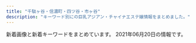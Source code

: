 ```yaml
---
title: "千駄ヶ谷・信濃町・四ツ谷・市ヶ谷"
description: "キーワード別にの巨乳アジアン・チャイナエステ嬢情報をまとめました。"
---
```


新着画像と新着キーワードをまとめています。
2021年06月20日の情報です。

<DmmAffiliateIns />
<KeywordTable
  shops={
    [
    {
        "keywords": {},
        "url": "http://lakulaku.info/",
        "station": "\u56db\u8c37\u4e09\u4e01\u76ee\u99c52\u756a",
        "name": "\u767e\u5408",
        "img_links": [
            "http://lakulaku.info/img/s06.jpg",
            "http://lakulaku.info/img/rina.jpg",
            "http://lakulaku.info/images/staff/5-5.jpg",
            "http://lakulaku.info/images/staff/nena.jpg",
            "http://lakulaku.info/images/top.jpg",
            "http://lakulaku.info/images/mobile.png",
            "http://lakulaku.info/images/staff/ai-a.jpg",
            "http://lakulaku.info/images/staff/rina.jpg",
            "http://lakulaku.info/img/5-5.jpg",
            "http://lakulaku.info/images/staff/s06.jpg",
            "http://lakulaku.info/images/staff/5-2.jpg",
            "http://lakulaku.info/images/staff/5-4.jpg",
            "http://lakulaku.info/img/5-2.jpg",
            "http://lakulaku.info/images/staff/5-3.jpg",
            "http://lakulaku.info/images/staff/mari.jpg",
            "http://lakulaku.info/img/5-1.jpg",
            "http://lakulaku.info/img/5-4.jpg",
            "http://lakulaku.info/images/titestaff.png",
            "http://lakulaku.info/images/staff/yumi.jpg",
            "http://lakulaku.info/img/5-3.jpg",
            "http://lakulaku.info/images/newtit.png",
            "http://lakulaku.info/swf/baner.jpg",
            "http://lakulaku.info/images/staff/5-1.jpg",
            "http://lakulaku.info/images/staff/ai.jpg",
            "http://lakulaku.info/images/staff/sizuka.jpg",
            "http://lakulaku.info/images/staff/momo.jpg"
        ]
    },
    {
        "name": "Moon",
        "url": "http://xn--vckg5a9gug.in.net/",
        "station": "\u9eb9\u753a\u99c51\u756a\u51fa\u53e3",
        "keywords": {
            "D": 4,
            "85": 1,
            "86": 3
        },
        "img_links": [
            "http://xn--vckg5a9gug.in.net/images/cg03.jpg",
            "http://xn--vckg5a9gug.in.net/images/fbf.jpg",
            "http://xn--vckg5a9gug.in.net/images/fla.jpg",
            "http://xn--vckg5a9gug.in.net/images/tit2.jpg",
            "http://xn--vckg5a9gug.in.net/images/tit1.jpg",
            "http://xn--vckg5a9gug.in.net/images/tit5.jpg",
            "http://xn--vckg5a9gug.in.net/images/cg04.jpg",
            "http://xn--vckg5a9gug.in.net/images/fbt.jpg",
            "http://xn--vckg5a9gug.in.net/images/sys.jpg",
            "http://xn--vckg5a9gug.in.net/images/top.jpg",
            "http://xn--vckg5a9gug.in.net/images/tit3.jpg",
            "http://xn--vckg5a9gug.in.net/images/no.png",
            "http://xn--vckg5a9gug.in.net/images/tit4.jpg",
            "http://xn--vckg5a9gug.in.net/link/menlog.jpg",
            "http://xn--vckg5a9gug.in.net/images/cg01.jpg",
            "http://xn--vckg5a9gug.in.net/images/cg02.jpg"
        ]
    },
    {
        "keywords": {},
        "img_links": [
            "http://e-rosa.net/images/aya2.jpg",
            "http://e-rosa.net/images/rina0.jpg",
            "http://e-rosa.net/images/haruka.jpg",
            "http://e-rosa.net/images/right_top.png",
            "http://e-rosa.net/images/sejutu6.jpg",
            "http://e-rosa.net/images/access3.jpg",
            "http://e-rosa.net/images/meyi1.jpg",
            "http://e-rosa.net/images/yuna.jpg",
            "http://e-rosa.net/images/003.jpg",
            "http://e-rosa.net/images/006.jpg",
            "http://e-rosa.net/images/g13.jpg",
            "http://e-rosa.net/images/004.jpg",
            "http://e-rosa.net/images/tite-link.png",
            "http://e-rosa.net/images/girl_01.png",
            "http://e-rosa.net/images/meyi2.jpg",
            "http://e-rosa.net/images/yuyi.jpg",
            "http://e-rosa.net/images/002.jpg",
            "http://e-rosa.net/images/te3.jpg",
            "http://e-rosa.net/images/right_bottom.png",
            "http://e-rosa.net/images/sejutu2.jpg",
            "http://e-rosa.net/images/tite-magazine.png",
            "http://e-rosa.net/images/g1.jpg",
            "http://e-rosa.net/images/ayaka.jpg",
            "http://e-rosa.net/images/risa.jpg",
            "http://e-rosa.net/images/yuri.jpg",
            "http://e-rosa.net/images/girlx_top.png",
            "http://e-rosa.net/images/rina1.jpg",
            "http://e-rosa.net/images/ddd.jpg",
            "http://e-rosa.net/images/grande.jpg",
            "http://e-rosa.net/images/noimage.jpg",
            "http://e-rosa.net/images/aya1.jpg",
            "http://e-rosa.net/images/nei_01.png",
            "http://e-rosa.net/images/mimi.jpg",
            "http://e-rosa.net/images/005.jpg",
            "http://e-rosa.net/images/pagetop.png",
            "http://e-rosa.net/images/nei_03.png",
            "http://e-rosa.net/images/tite-staff.png",
            "http://e-rosa.net/images/girl_top.png",
            "http://e-rosa.net/images/girl_03.png",
            "http://e-rosa.net/images/ha.jpg",
            "http://e-rosa.net/images/te1.jpg",
            "http://e-rosa.net/images/misa1.jpg",
            "http://e-rosa.net/images/rimi.jpg",
            "http://e-rosa.net/images/rina2.jpg",
            "http://e-rosa.net/images/yuyu.jpg",
            "http://e-rosa.net/images/k1.jpg",
            "http://e-rosa.net/images/news_top.jpg",
            "http://e-rosa.net/images/gg1.png",
            "http://e-rosa.net/images/te2.jpg",
            "http://e-rosa.net/images/sejutu1.jpg",
            "http://e-rosa.net/images/news_bottom.jpg",
            "http://e-rosa.net/images/001.jpg",
            "http://e-rosa.net/images/sejutu5.jpg",
            "http://e-rosa.net/images/mio.jpg",
            "http://e-rosa.net/images/009.jpg"
        ],
        "url": "http://e-rosa.net/",
        "name": "ROSA",
        "station": "\u56db\u8c37\u4e09\u4e01\u76ee\u99c52\u756a"
    },
    {
        "url": "http://bimajo.ies.fun/",
        "img_links": [],
        "station": "\u56db\u8c37\u4e09\u4e01\u76ee\u99c52\u756a\u51fa\u53e3",
        "keywords": {},
        "name": "\u7652\u3057\u306e\u5c4b"
    },
    {
        "name": "\u5922\u306e\u90e8\u5c4b",
        "keywords": {
            "C": 12
        },
        "url": "http://visirala.xyz/",
        "station": "\u56db\u8c37\u4e09\u4e01\u76ee\u99c52\u756a\u53e3",
        "img_links": [
            "http://visirala.xyz/static/picture/ttl_mobile.png",
            "http://visirala.xyz/static/picture/ttl_girls.png",
            "http://visirala.xyz/uploads/210609/1-2106091K4592c.jpg",
            "http://visirala.xyz/uploads/210609/1-2106091K424191.jpg",
            "http://visirala.xyz/uploads/210609/1-2106091K62S10.jpg",
            "http://visirala.xyz/uploads/210609/1-2106091K524457.jpg",
            "http://visirala.xyz/static/picture/head.png",
            "http://visirala.xyz/static/picture/campaign_ani.png",
            "http://visirala.xyz/static/picture/ttl_wnew.png",
            "http://visirala.xyz/static/picture/ttl_staff.png",
            "http://visirala.xyz/static/picture/ttl_pickup.png",
            "http://visirala.xyz/uploads/210609/1-2106091K60Ba.jpg"
        ]
    },
    {
        "name": "\u5149\u540d",
        "station": "\u56db\u8c37\u4e09\u4e01\u76ee\u99c52\u756a\u51fa\u53e3",
        "url": "http://aqua.jpn.cm/",
        "keywords": {
            "D": 196,
            "83": 14,
            "85": 84,
            "84": 14,
            "82": 14,
            "C": 42,
            "87": 14,
            "86": 98
        },
        "img_links": [
            "http://aqua.jpn.cm/photos/sites/16/2020/04/2020040301184076.jpg",
            "http://aqua.jpn.cm/images/top.png",
            "http://aqua.jpn.cm/photos/sites/16/2021/03/2021032308500056.jpg",
            "http://aqua.jpn.cm/photos/sites/16/2020/10/2020100906522289.jpg",
            "http://aqua.jpn.cm/photos/sites/16/2018/01/2018011007032034.jpg",
            "http://aqua.jpn.cm/images/s_pick.png",
            "http://aqua.jpn.cm/photos/sites/16/2020/12/2020120208263886.jpg",
            "http://aqua.jpn.cm/images/line.jpg",
            "http://aqua.jpn.cm/photos/sites/16/2018/01/2018013112184869.jpg",
            "http://aqua.jpn.cm/images/1.jpg",
            "http://aqua.jpn.cm/photos/sites/16/2020/09/2020091507031094.jpg",
            "http://aqua.jpn.cm/images/2.jpg",
            "http://aqua.jpn.cm/photos/sites/16/2020/03/2020030507254950.jpg",
            "http://aqua.jpn.cm/photos/sites/16/2018/05/2018052105590585.jpg",
            "http://aqua.jpn.cm/images/mobile.jpg",
            "http://aqua.jpn.cm/images/3.jpg",
            "http://aqua.jpn.cm/images/s_news.jpg",
            "http://aqua.jpn.cm/photos/sites/16/2019/03/2019031107062221.jpg",
            "http://aqua.jpn.cm/photos/sites/16/2018/01/2018011007031899.jpg",
            "http://aqua.jpn.cm/photos/sites/16/2018/01/2018011007031662.jpg",
            "http://aqua.jpn.cm/photos/sites/16/2019/02/2019020108033676.jpg",
            "http://aqua.jpn.cm/photos/sites/16/2021/03/2021032308500758.jpg",
            "http://aqua.jpn.cm/photos/sites/16/2021/01/2021011401054262.jpg",
            "http://aqua.jpn.cm/photos/sites/16/2020/10/2020100508293240.jpg",
            "http://aqua.jpn.cm/photos/sites/16/2021/03/2021030106235633.jpg",
            "http://aqua.jpn.cm/photos/sites/16/2021/03/2021031006535594.jpg",
            "http://aqua.jpn.cm/images/s_staff.png"
        ]
    },
    {
        "img_links": [
            "https://juno-esthe.tokyo/wp-content/themes/este/img/top-img04.png",
            "https://juno-esthe.tokyo/wp-content/uploads/2021/04/8971tiramisu.jpg",
            "https://juno-esthe.tokyo/wp-content/themes/este/img/tel_footer.png",
            "https://juno-esthe.tokyo/wp-content/uploads/2021/02/3121tiramisu.jpg",
            "https://juno-esthe.tokyo/wp-content/uploads/2021/02/78621tiramisu.jpg",
            "https://juno-esthe.tokyo/wp-content/uploads/2021/03/31tiramisu.jpg",
            "https://juno-esthe.tokyo/wp-content/uploads/2021/06/8976514tiramisu.jpg",
            "https://juno-esthe.tokyo/wp-content/themes/este/img/top-img01.png",
            "https://juno-esthe.tokyo/wp-content/uploads/2021/06/7862514rtiramisu.jpg",
            "https://juno-esthe.tokyo/wp-content/themes/este/img/call.png",
            "https://juno-esthe.tokyo/wp-content/uploads/2021/02/12345678tiramisu.jpg",
            "https://juno-esthe.tokyo/wp-content/themes/este/img/3.jpg",
            "https://juno-esthe.tokyo/wp-content/themes/este/img/2.jpg",
            "https://juno-esthe.tokyo/wp-content/uploads/2021/02/90876satiramisu.jpg",
            "https://juno-esthe.tokyo/wp-content/uploads/2021/02/567tiramisu.jpg",
            "https://juno-esthe.tokyo/wp-content/uploads/2021/02/1tiramisu-1.jpg",
            "https://juno-esthe.tokyo/wp-content/uploads/2021/03/4567tiramisu.jpg",
            "https://juno-esthe.tokyo/wp-content/uploads/2021/04/87612tiramisu.jpg",
            "https://juno-esthe.tokyo/wp-content/themes/este/img/4.jpg",
            "https://juno-esthe.tokyo/wp-content/themes/este/img/tel_header.png",
            "https://juno-esthe.tokyo/wp-content/themes/este/img/top-img05.png",
            "https://juno-esthe.tokyo/wp-content/themes/este/img/top-img03.png",
            "https://juno-esthe.tokyo/wp-content/uploads/2021/02/8estrdyfugi.jpg",
            "https://juno-esthe.tokyo/wp-content/uploads/2021/03/1tiramisu.jpg",
            "https://juno-esthe.tokyo/wp-content/uploads/2021/04/89762517tiramisu.jpg",
            "https://juno-esthe.tokyo/wp-content/uploads/2021/06/8765126789tiramisu.jpg",
            "https://juno-esthe.tokyo/wp-content/themes/este/img/1.jpg",
            "https://juno-esthe.tokyo/wp-content/uploads/2021/02/876251tiramisu.jpg",
            "https://juno-esthe.tokyo/wp-content/uploads/2021/02/3456utiramisu.jpg",
            "https://juno-esthe.tokyo/wp-content/themes/este/img/top-img02.png"
        ],
        "station": "\u56db\u30c4\u8c37\u99c52\u756a\u53e3",
        "keywords": {
            "E": 3,
            "\u30bb\u30af\u30b7\u30fc": 2,
            "D": 23,
            "C": 28
        },
        "url": "https://juno-esthe.tokyo/",
        "name": "\u30c6\u30a3\u30e9\u30df\u30b9"
    },
    {
        "station": "JR\u56db\u30c4\u8c37\u99c5\u8d64\u5742\u53e3",
        "name": "\u30b9\u30de\u30a4\u30eb",
        "url": "http://e-yotsuya.net/",
        "keywords": {
            "C": 14
        },
        "img_links": [
            "http://e-yotsuya.net/images/tite-staff1.jpg",
            "http://e-yotsuya.net/images/news-tit.png",
            "http://e-yotsuya.net/images/g9.jpg",
            "http://e-yotsuya.net/images/top2.png",
            "http://e-yotsuya.net/images/g8.jpg",
            "http://e-yotsuya.net/images/baner2.jpg",
            "http://e-yotsuya.net/images/g4.jpg",
            "http://e-yotsuya.net/images/g2.jpg",
            "http://e-yotsuya.net/images/g7.jpg",
            "http://e-yotsuya.net/images/baner.jpg",
            "http://e-yotsuya.net/images/g1.jpg",
            "http://e-yotsuya.net/images/g6.jpg",
            "http://e-yotsuya.net/images/room.jpg",
            "http://e-yotsuya.net/images/tite-staff.jpg",
            "http://e-yotsuya.net/images/top.jpg",
            "http://e-yotsuya.net/images/g3.jpg",
            "http://e-yotsuya.net/images/news-tit1.jpg",
            "http://e-yotsuya.net/images/mobile.png",
            "http://e-yotsuya.net/images/g5.jpg"
        ]
    },
    {
        "station": "\u56db\u8c37\u4e09\u4e01\u76ee\u99c53\u756a\u51fa\u53e3",
        "keywords": {
            "C": 12,
            "86": 2,
            "85": 4,
            "D": 5,
            "84": 2
        },
        "url": "http://1819-kizuna.work/",
        "name": "1819\uff5e\u7d46",
        "img_links": [
            "http://1819-kizuna.work/i/img/s1.jpg",
            "http://1819-kizuna.work/i/img/r1.jpg",
            "http://1819-kizuna.work/img/s30.jpg",
            "http://1819-kizuna.work/img/1F353.png",
            "http://1819-kizuna.work/img/st033.jpg",
            "http://1819-kizuna.work/img/1F351.png",
            "http://1819-kizuna.work/i/img/st24.jpg",
            "http://1819-kizuna.work/img/botton.jpg",
            "http://1819-kizuna.work/img/st24.jpg",
            "http://1819-kizuna.work/img/st032.jpg",
            "http://1819-kizuna.work/i/img/st033.jpg",
            "http://1819-kizuna.work/img/st33.jpg",
            "http://1819-kizuna.work/i/img/s4.jpg",
            "http://1819-kizuna.work/i/img/st024.jpg",
            "http://1819-kizuna.work/i/img/st30.jpg",
            "http://1819-kizuna.work/i/img/skr.png",
            "http://1819-kizuna.work/i/img/st032.jpg",
            "http://1819-kizuna.work/i/img/r2.jpg",
            "http://1819-kizuna.work/img/skr.png",
            "http://1819-kizuna.work/img/st25.jpg",
            "http://1819-kizuna.work/img/mo.png",
            "http://1819-kizuna.work/img/1F33C.png",
            "http://1819-kizuna.work/img/jk.jpg",
            "http://1819-kizuna.work/img/bottom.jpg",
            "http://1819-kizuna.work/img/s25.jpg",
            "http://1819-kizuna.work/i/img/s3.jpg",
            "http://1819-kizuna.work/i/img/s6.jpg",
            "http://1819-kizuna.work/i/img/jk.jpg",
            "http://1819-kizuna.work/img/st32.jpg",
            "http://1819-kizuna.work/img/st030.jpg",
            "http://1819-kizuna.work/i/img/s2.jpg",
            "http://1819-kizuna.work/i/img/st25.jpg",
            "http://1819-kizuna.work/i/img/s5.jpg",
            "http://1819-kizuna.work/img/1F60A.png",
            "http://1819-kizuna.work/i/img/st030.jpg",
            "http://1819-kizuna.work/img/fla.jpg",
            "http://1819-kizuna.work/img/1F431.png",
            "http://1819-kizuna.work/i/img/r4.jpg",
            "http://1819-kizuna.work/i/img/r3.jpg",
            "http://1819-kizuna.work/i/img/st32.jpg",
            "http://1819-kizuna.work/i/img/st33.jpg",
            "http://1819-kizuna.work/img/1F339.png",
            "http://1819-kizuna.work/img/st024.jpg",
            "http://1819-kizuna.work/img/s24.jpg",
            "http://1819-kizuna.work/img/s33.jpg",
            "http://1819-kizuna.work/img/st30.jpg",
            "http://1819-kizuna.work/img/s32.jpg"
        ]
    },
    {
        "img_links": [
            "http://l-rlx.com/s/images/tel.png",
            "http://l-rlx.com/s/images/slider/1.jpg",
            "http://l-rlx.com/girl/02.jpg",
            "http://l-rlx.com/s/uploads/05.jpg",
            "http://l-rlx.com/images/index_06.jpg",
            "http://l-rlx.com/images/index_07.jpg",
            "http://l-rlx.com/girl/07.jpg",
            "http://l-rlx.com/girl/04.jpg",
            "http://l-rlx.com/s/images/service_01.png",
            "http://l-rlx.com/images/index_05.jpg",
            "http://l-rlx.com/images/02.jpg",
            "http://l-rlx.com/images/index_21.jpg",
            "http://l-rlx.com/s/images/slider/2.jpg",
            "http://l-rlx.com/images/01.jpg",
            "http://l-rlx.com/s/uploads/08.jpg",
            "http://l-rlx.com/girl/00.jpg",
            "http://l-rlx.com/images/info.jpg",
            "http://l-rlx.com/s/images/t2.jpg",
            "http://l-rlx.com/s/images/t4.jpg",
            "http://l-rlx.com/s/images/iphone.png",
            "http://l-rlx.com/s/uploads/01.jpg",
            "http://l-rlx.com/images/index_14.jpg",
            "http://l-rlx.com/s/image/nav_manga.png",
            "http://l-rlx.com/s/uploads/07.jpg",
            "http://l-rlx.com/s/image/nav_top.png",
            "http://l-rlx.com/images/index_04.jpg",
            "http://l-rlx.com/images/index_01.jpg",
            "http://l-rlx.com/girl/09.jpg",
            "http://l-rlx.com/images/index_03.jpg",
            "http://l-rlx.com/s/image/nav_hotel.png",
            "http://l-rlx.com/s/uploads/010.jpg",
            "http://l-rlx.com/images/staff_09.jpg",
            "http://l-rlx.com/s/image/nav_topics.png",
            "http://l-rlx.com/s/images/okubokomachi.jpg",
            "http://l-rlx.com/s/image/nav_sys.png",
            "http://l-rlx.com/images/index_16.jpg",
            "http://l-rlx.com/images/index_17.jpg",
            "http://l-rlx.com/s/image/nav_cast.png",
            "http://l-rlx.com/s/images/slider/3.jpg",
            "http://l-rlx.com/s/images/t3.jpg",
            "http://l-rlx.com/s/images/service_07.png",
            "http://l-rlx.com/s/uploads/09.jpg",
            "http://l-rlx.com/images/sub_09.jpg",
            "http://l-rlx.com/girl/05.jpg",
            "http://l-rlx.com/s/images/top_2.jpg",
            "http://l-rlx.com/s/images/t1.jpg",
            "http://l-rlx.com/s/uploads/02.jpg",
            "http://l-rlx.com/images/03.jpg",
            "http://l-rlx.com/s/images/slider/prev.png",
            "http://l-rlx.com/s/uploads/06.jpg",
            "http://l-rlx.com/s/images/pc.png",
            "http://l-rlx.com/s/uploads/03.jpg",
            "http://l-rlx.com/images/index_12.jpg",
            "http://l-rlx.com/s/images/service_03.png",
            "http://l-rlx.com/images/index_20.jpg",
            "http://l-rlx.com/s/uploads/04.jpg",
            "http://l-rlx.com/girl/01.jpg",
            "http://l-rlx.com/s/images/slider/next.png",
            "http://l-rlx.com/girl/03.jpg",
            "http://l-rlx.com/images/info_09.jpg",
            "http://l-rlx.com/girl/08.jpg",
            "http://l-rlx.com/images/index_02.jpg",
            "http://l-rlx.com/images/rec_09.jpg",
            "http://l-rlx.com/images/rec.jpg"
        ],
        "keywords": {
            "D": 6,
            "95": 2,
            "84": 2,
            "87": 4,
            "85": 4,
            "88": 2,
            "86": 4,
            "C": 17
        },
        "url": "http://l-rlx.com/",
        "name": "\u30aa\u30fc\u30ed\u30e9",
        "station": "\u56db\u8c37\u4e09\u4e01\u76ee\u99c52\u756a\u53e3"
    }
]
}
/>
<DmmAffiliateScript />
